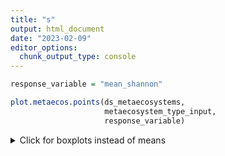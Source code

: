 ```yaml
---
title: "s"
output: html_document
date: "2023-02-09"
editor_options: 
  chunk_output_type: console
---
```


```r
response_variable = "mean_shannon"
```

```r
plot.metaecos.points(ds_metaecosystems, 
                     metaecosystem_type_input,
                     response_variable)
```

<details>
  <summary>Click for boxplots instead of means</summary>
```r
plot.metaecos.boxplots(ds_metaecosystems,
                       metaecosystem_type_input,
                       response_variable)
```
</details>